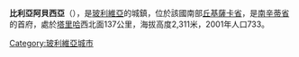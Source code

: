'''比利亞阿貝西亞'''（{{lang-es|Villa Abecia}}），是[[玻利維亞|玻利維亞]]的城鎮，位於該國南部[[丘基薩卡省|丘基薩卡省]]，是[[南辛蒂省|南辛蒂省]]的首府，處於[[塔里哈|塔里哈]]西北面137公里，海拔高度2,311米，2001年人口733。

{{coord|20.9744|S|65.2306|W|source:kolossus-dewiki|display=title}}

{{Bolivia-geo-stub}}
[[Category:玻利維亞城市|Category:玻利維亞城市]]